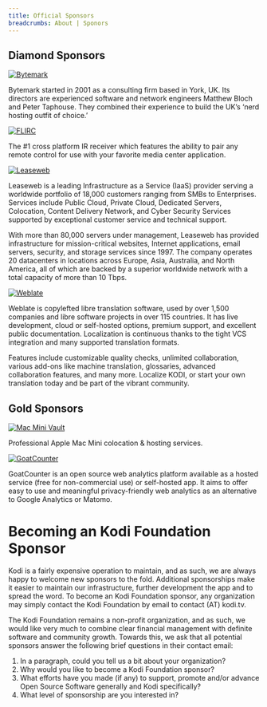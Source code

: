```yaml
---
title: Official Sponsors
breadcrumbs: About | Sponors
---
```


## Diamond Sponsors

<a href="http://www.bytemark.co.uk/r/xbmc"><img alt="Bytemark" src="/images/bytemark_logo-black.webp" /></a>

Bytemark started in 2001 as a consulting firm based in York, UK. Its directors are experienced software and network engineers Matthew Bloch and Peter Taphouse. They combined their experience to build the UK’s ‘nerd hosting outfit of choice.’

<a href="http://www.flirc.tv/"><img alt="FLIRC" src="/images/flirc.webp" /></a><p/>

The #1 cross platform IR receiver which features the ability to pair any remote control for use with your favorite media center application.

<a href="https://www.leaseweb.com/?utm_source=kodi.com&utm_medium=linkback&utm_campaign=kodi"><img alt="Leaseweb" src="/images/Leaseweb_Logo_Color.png" /></a>

Leaseweb is a leading Infrastructure as a Service (IaaS) provider serving a worldwide portfolio of 18,000 customers ranging from SMBs to Enterprises. Services include Public Cloud, Private Cloud, Dedicated Servers, Colocation, Content Delivery Network, and Cyber Security Services supported by exceptional customer service and technical support. 

With more than 80,000 servers under management, Leaseweb has provided infrastructure for mission-critical websites, Internet applications, email servers, security, and storage services since 1997. The company operates 20 datacenters in locations across Europe, Asia, Australia, and North America, all of which are backed by a superior worldwide network with a total capacity of more than 10 Tbps.

<a href="https://weblate.org/en/"><img alt="Weblate" src="/images/Weblate_Logo_Darktext.png" /></a><p/>

Weblate is copylefted libre translation software, used by over 1,500 companies and libre software projects in over 115 countries. It has live development, cloud or self-hosted options, premium support, and excellent public documentation. Localization is continuous thanks to the tight VCS integration and many supported translation formats. 

Features include customizable quality checks, unlimited collaboration, various add-ons like machine translation, glossaries, advanced collaboration features, and many more. Localize KODI, or start your own translation today and be part of the vibrant community.



## Gold Sponsors

<a href="http://www.macminivault.com/"><img alt="Mac Mini Vault" src="/images/macminivault.png" /></a><p/>

Professional Apple Mac Mini colocation & hosting services.


<a href="https://www.goatcounter.com/"><img alt="GoatCounter" src="/images/goatcounter_logo.png" /></a><p/>

GoatCounter is an open source web analytics platform available as a hosted service (free for non-commercial use) or self-hosted app. It aims to offer easy to use and meaningful privacy-friendly web analytics as an alternative to Google Analytics or Matomo.



# Becoming an Kodi Foundation Sponsor

Kodi is a fairly expensive operation to maintain, and as such, we are always happy to welcome new sponsors to the fold. Additional sponsorships make it easier to maintain our infrastructure, further development the app and to spread the word. To become an Kodi Foundation sponsor, any organization may simply contact the Kodi Foundation by email to contact (AT) kodi.tv.

The Kodi Foundation remains a non-profit organization, and as such, we would like very much to combine clear financial management with definite software and community growth. Towards this, we ask that all potential sponsors answer the following brief questions in their contact email:

1. In a paragraph, could you tell us a bit about your organization?
1. Why would you like to become a Kodi Foundation sponsor?
1. What efforts have you made (if any) to support, promote and/or advance Open Source Software generally and Kodi specifically?
1. What level of sponsorship are you interested in?
